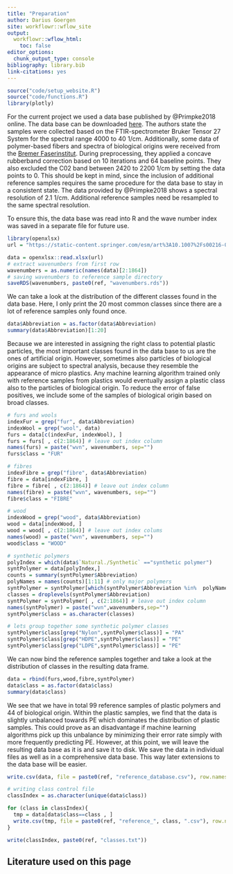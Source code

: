 ```yaml
---
title: "Preparation"
author: Darius Goergen
site: workflowr::wflow_site
output:
  workflowr::wflow_html:
    toc: false
editor_options:
  chunk_output_type: console
bibliography: library.bib
link-citations: yes
---
```


```r
source("code/setup_website.R")
source("code/functions.R")
library(plotly)
```

For the current project we used a data base published by @Primpke2018 online. 
The data base can be downloaded 
[here](https://static-content.springer.com/esm/art%3A10.1007%2Fs00216-018-1156-x/MediaObjects/216_2018_1156_MOESM2_ESM.xlsx).
The authors state the samples were collected based on the FTIR-spectrometer Bruker Tensor 27 System
for the spectral range 4000 to 40 1/cm. Additionally, some data of polymer-based
fibers and spectra of biological origins were received from the [Bremer Faserinstitut](https://www.faserinstitut.de/).
During preprocessing, they applied a concave rubberband correction based on 10 
iterations and 64 baseline points. They also excluded the C02 band between
2420 to 2200 1/cm by setting the data points to 0. This should be kept in mind,
since the inclusion of additional reference samples requires the same procedure
for the data base to stay in a consistent state. The data provided by @Primpke2018 
shows a spectral resolution of 2.1 1/cm. Additional reference samples need be
resampled to the same spectral resolution.

To ensure this, the data base was read into R and the wave number index was saved 
in a separate file for future use.
```r
library(openxlsx)
url = "https://static-content.springer.com/esm/art%3A10.1007%2Fs00216-018-1156-x/MediaObjects/216_2018_1156_MOESM2_ESM.xlsx"

data = openxlsx::read.xlsx(url)
# extract wavenumbers from first row
wavenumbers = as.numeric(names(data)[2:1864])
# saving wavenumbers to reference sample directory
saveRDS(wavenumbers, paste0(ref, "wavenumbers.rds"))
```

We can take a look at the distribution of the different classes found in the data base.
Here, I only print the 20 most common classes since there are a lot of reference samples
only found once.
```r
data$Abbreviation = as.factor(data$Abbreviation)
summary(data$Abbreviation)[1:20]

```

Because we are interested in assigning the right class to potential plastic particles, 
the most important classes found in the data base 
to us are the ones of artificial origin. However, sometimes also particles of 
biological origins are subject to spectral analysis, because they resemble the 
appearance of micro plastics. Any machine learning algorithm trained only with
reference samples from plastics would eventually assign a plastic class also 
to the particles of biological origin. To reduce the error of false positives, 
we include some of the samples of biological origin based on broad classes.

```r
# furs and wools
indexFur = grep("fur", data$Abbreviation)
indexWool = grep("wool", data)
furs = data[c(indexFur, indexWool), ]
furs = furs[ , c(2:1864)] # leave out index column
names(furs) = paste("wvn", wavenumbers, sep="")
furs$class = "FUR"

# fibres
indexFibre = grep("fibre", data$Abbreviation)
fibre = data[indexFibre, ]
fibre = fibre[ , c(2:1864)] # leave out index column
names(fibre) = paste("wvn", wavenumbers, sep="")
fibre$class = "FIBRE"

# wood
indexWood = grep("wood", data$Abbreviation)
wood = data[indexWood, ]
wood = wood[ , c(2:1864)] # leave out index colums
names(wood) = paste("wvn", wavenumbers, sep="")
wood$class = "WOOD"

# synthetic polymers
polyIndex = which(data$`Natural./Synthetic` =="synthetic polymer")
syntPolymer = data[polyIndex,]
counts = summary(syntPolymer$Abbreviation)
polyNames = names(counts)[1:11] # only major polymers
syntPolymer = syntPolymer[which(syntPolymer$Abbreviation %in%  polyNames) , ]
classes = droplevels(syntPolymer$Abbreviation)
syntPolymer = syntPolymer[ , c(2:1864)] # leave out index column
names(syntPolymer) = paste("wvn",wavenumbers,sep="")
syntPolymer$class = as.character(classes)

# lets group together some synthetic polymer classes
syntPolymer$class[grep("Nylon",syntPolymer$class)] = "PA"
syntPolymer$class[grep("HDPE",syntPolymer$class)] = "PE"
syntPolymer$class[grep("LDPE",syntPolymer$class)] = "PE"
```

We can now bind the reference samples together and take a look at the distribution
of classes in the resulting data frame.

```r
data = rbind(furs,wood,fibre,syntPolymer) 
data$class = as.factor(data$class)
summary(data$class)

```
We see that we have in total 99 reference samples of plastic polymers and 44 of
biological origin. Within the plastic samples, we find that the data is slightly 
unbalanced towards PE which dominates the distribution of plastic samples. This
could prove as an disadvantage if machine learning algorithms pick up this unbalance
by minimizing their error rate simply with more frequently predicting PE. However,
at this point, we will leave the resulting data base as it is and save it to disk.
We save the data in individual files as well as in a comprehensive data base.
This way later extensions to the data base will be easier.

```r
write.csv(data, file = paste0(ref, "reference_database.csv"), row.names=FALSE)

# writing class control file
classIndex = as.character(unique(data$class))

for (class in classIndex){
  tmp = data[data$class==class , ]
  write.csv(tmp, file = paste0(ref, "reference_", class, ".csv"), row.names=FALSE)
}

write(classIndex, paste0(ref, "classes.txt"))
```


## Literature used on this page

